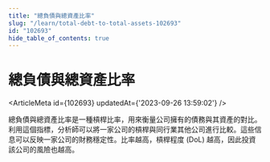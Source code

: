 ```yaml
---
title: "總負債與總資產比率"
slug: "/learn/total-debt-to-total-assets-102693"
id: "102693"
hide_table_of_contents: true
---
```



# 總負債與總資產比率

<ArticleMeta id={102693} updatedAt={'2023-09-26 13:59:02'} />
<div className='border-solid border-b border-t-0 my-4 border-[var(--ifm-color-gray-300)]' />

總負債與總資產比率是一種槓桿比率，用來衡量公司擁有的債務與其資產的對比。利用這個指標，分析師可以將一家公司的槓桿與同行業其他公司進行比較。這些信息可以反映一家公司的財務穩定性。比率越高，槓桿程度 (DoL) 越高，因此投資該公司的風險也越高。
